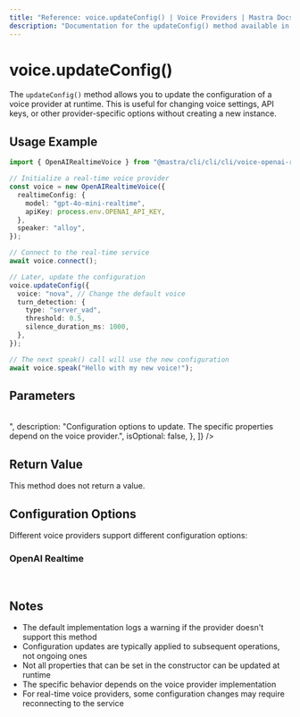 ```yaml
---
title: "Reference: voice.updateConfig() | Voice Providers | Mastra Docs"
description: "Documentation for the updateConfig() method available in voice providers, which updates the configuration of a voice provider at runtime."
---
```


# voice.updateConfig()

The `updateConfig()` method allows you to update the configuration of a voice provider at runtime. This is useful for changing voice settings, API keys, or other provider-specific options without creating a new instance.

## Usage Example

```typescript
import { OpenAIRealtimeVoice } from "@mastra/cli/cli/cli/voice-openai-realtime";

// Initialize a real-time voice provider
const voice = new OpenAIRealtimeVoice({
  realtimeConfig: {
    model: "gpt-4o-mini-realtime",
    apiKey: process.env.OPENAI_API_KEY,
  },
  speaker: "alloy",
});

// Connect to the real-time service
await voice.connect();

// Later, update the configuration
voice.updateConfig({
  voice: "nova", // Change the default voice
  turn_detection: {
    type: "server_vad",
    threshold: 0.5,
    silence_duration_ms: 1000,
  },
});

// The next speak() call will use the new configuration
await voice.speak("Hello with my new voice!");
```

## Parameters

<br />
<PropertiesTable
  content={[
    {
      name: "options",
      type: "Record<string, unknown>",
      description:
        "Configuration options to update. The specific properties depend on the voice provider.",
      isOptional: false,
    },
  ]}
/>

## Return Value

This method does not return a value.

## Configuration Options

Different voice providers support different configuration options:

### OpenAI Realtime

<br />
<PropertiesTable
  content={[
    {
      name: "voice",
      type: "string",
      description:
        "Voice ID to use for speech synthesis (e.g., 'alloy', 'echo', 'nova')",
      isOptional: true,
    },
    {
      name: "turn_detection",
      type: "{ type: string, threshold?: number, silence_duration_ms?: number }",
      description:
        "Configuration for detecting when a user has finished speaking",
      isOptional: true,
    },
  ]}
/>

## Notes

- The default implementation logs a warning if the provider doesn't support this method
- Configuration updates are typically applied to subsequent operations, not ongoing ones
- Not all properties that can be set in the constructor can be updated at runtime
- The specific behavior depends on the voice provider implementation
- For real-time voice providers, some configuration changes may require reconnecting to the service

